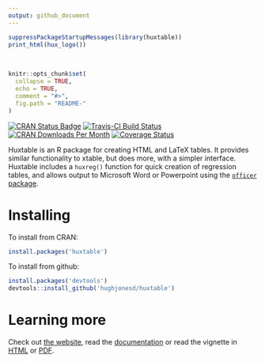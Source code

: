 ```yaml
---
output: github_document
---
```


```r
suppressPackageStartupMessages(library(huxtable))
print_html(hux_logo())

```

<!-- README.md is generated from README.Rmd. Please edit that file -->
<br>

```r
knitr::opts_chunk$set(
  collapse = TRUE,
  echo = TRUE,
  comment = "#>",
  fig.path = "README-"
)
```



[![CRAN Status Badge](http://www.r-pkg.org/badges/version/huxtable)](https://cran.r-project.org/package=huxtable)
[![Travis-CI Build Status](https://travis-ci.org/hughjonesd/huxtable.svg?branch=master)](https://travis-ci.org/hughjonesd/huxtable)
[![CRAN Downloads Per Month](http://cranlogs.r-pkg.org/badges/huxtable)](https://CRAN.R-project.org/package=huxtable)
[![Coverage Status](https://img.shields.io/codecov/c/github/hughjonesd/huxtable/master.svg)](https://codecov.io/github/hughjonesd/huxtable?branch=master)

Huxtable is an R package for creating HTML and LaTeX tables. It provides similar 
functionality to xtable, but does more, with a simpler interface. Huxtable includes
a `huxreg()` function for quick creation of regression tables, and allows
output to Microsoft Word or Powerpoint using the [`officer` package](https://cran.r-project.org/package=officer).

# Installing

To install from CRAN:

```r
install.packages('huxtable')
```

To install from github: 

```r
install.packages('devtools')
devtools::install_github('hughjonesd/huxtable')
```

# Learning more

Check out [the website](https://hughjonesd.github.io/huxtable), read the
[documentation](https://hughjonesd.github.io/huxtable/reference/index.html) or 
read the vignette in [HTML](https://hughjonesd.github.io/huxtable/huxtable.html) 
or [PDF](https://hughjonesd.github.io/huxtable/huxtable.pdf).
